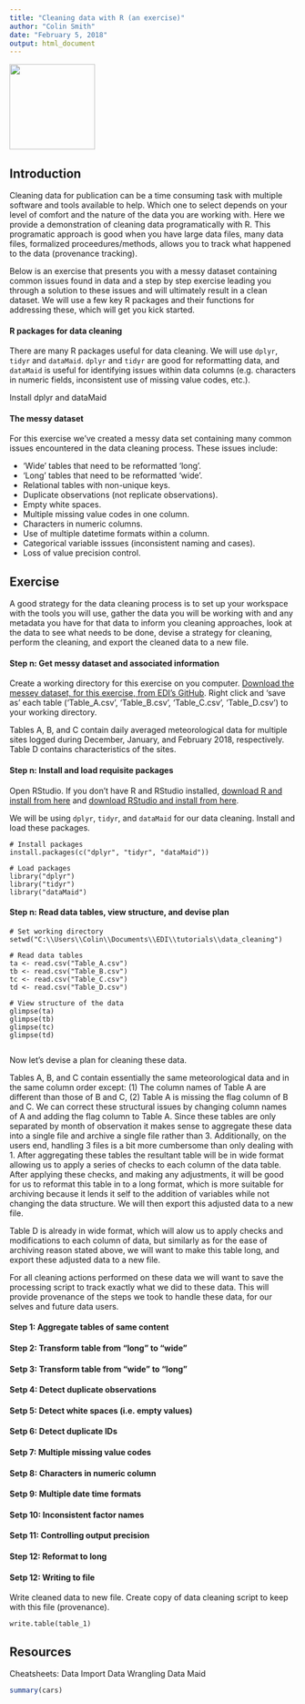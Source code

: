 ```yaml
---
title: "Cleaning data with R (an exercise)"
author: "Colin Smith"
date: "February 5, 2018"
output: html_document
---
```


<div align="left">
<img src="cropped-edi-logo-svg.png" width=150>
</div>


## Introduction

Cleaning data for publication can be a time consuming task with multiple software and tools available to help. Which one to select depends on your level of comfort and the nature of the data you are working with. Here we provide a demonstration of cleaning data programatically with R. This programatic approach is good when you have large data files, many data files, formalized proceedures/methods, allows you to track what happened to the data (provenance tracking).

Below is an exercise that presents you with a messy dataset containing common issues found in data and a step by step exercise leading you through a solution to these issues and will ultimately result in a clean dataset. We will use a few key R packages and their functions for addressing these, which will get you kick started.


#### R packages for data cleaning

There are many R packages useful for data cleaning. We will use `dplyr`, `tidyr` and `dataMaid`. `dplyr` and `tidyr` are good for reformatting data, and `dataMaid` is useful for identifying issues within data columns (e.g. characters in numeric fields, inconsistent use of missing value codes, etc.).

Install dplyr and dataMaid


#### The messy dataset

For this exercise we've created a messy data set containing many common issues encountered in the data cleaning process. These issues include:

* 'Wide' tables that need to be reformatted 'long'.
* 'Long' tables that need to be reformatted 'wide'.
* Relational tables with non-unique keys.
* Duplicate observations (not replicate observations).
* Empty white spaces.
* Multiple missing value codes in one column.
* Characters in numeric columns.
* Use of multiple datetime formats within a column.
* Categorical variable isssues (inconsistent naming and cases).
* Loss of value precision control.


## Exercise

A good strategy for the data cleaning process is to set up your workspace with the tools you will use, gather the data you will be working with and any metadata you have for that data to inform you cleaning approaches, look at the data to see what needs to be done, devise a strategy for cleaning, perform the cleaning, and export the cleaned data to a new file.

#### Step n: Get messy dataset and associated information

Create a working directory for this exercise on you computer. [Download the messey dataset, for this exercise, from EDI's GitHub](https://github.com/EDIorg/tutorials/tree/master/data_cleaning). Right click and 'save as' each table ('Table_A.csv', 'Table_B.csv', 'Table_C.csv', 'Table_D.csv') to your working directory.

Tables A, B, and C contain daily averaged meteorological data for multiple sites logged during December, January, and February 2018, respectively. Table D contains characteristics of the sites.

#### Step n: Install and load requisite packages

Open RStudio. If you don't have R and RStudio installed, [download R and install from here](https://cran.r-project.org/mirrors.html) and [download RStudio and install from here](https://www.rstudio.com/products/rstudio/download/).

We will be using `dplyr`, `tidyr`, and `dataMaid` for our data cleaning. Install and load these packages.

```
# Install packages
install.packages(c("dplyr", "tidyr", "dataMaid"))

# Load packages
library("dplyr")
library("tidyr")
library("dataMaid")

```

#### Step n: Read data tables, view structure, and devise plan


```
# Set working directory
setwd("C:\\Users\\Colin\\Documents\\EDI\\tutorials\\data_cleaning")

# Read data tables
ta <- read.csv("Table_A.csv")
tb <- read.csv("Table_B.csv")
tc <- read.csv("Table_C.csv")
td <- read.csv("Table_D.csv")

# View structure of the data
glimpse(ta)
glimpse(tb)
glimpse(tc)
glimpse(td)
                 
```

Now let's devise a plan for cleaning these data. 

Tables A, B, and C contain essentially the same meteorological data and in the same column order except: (1) The column names of Table A are different than those of B and C, (2) Table A is missing the flag column of B and C. We can correct these structural issues by changing column names of A and adding the flag column to Table A. Since these tables are only separated by month of observation it makes sense to aggregate these data into a single file and archive a single file rather than 3. Additionally, on the users end, handling 3 files is a bit more cumbersome than only dealing with 1. After aggregating these tables the resultant table will be in wide format allowing us to apply a series of checks to each column of the data table. After applying these checks, and making any adjustments, it will be good for us to reformat this table in to a long format, which is more suitable for archiving because it lends it self to the addition of variables while not changing the data structure. We will then export this adjusted data to a new file.

Table D is already in wide format, which will alow us to apply checks and modifications to each column of data, but similarly as for the ease of archiving reason stated above, we will want to make this table long, and export these adjusted data to a new file.

For all cleaning actions performed on these data we will want to save the processing script to track exactly what we did to these data. This will provide provenance of the steps we took to handle these data, for our selves and future data users.


#### Step 1: Aggregate tables of same content

#### Step 2: Transform table from "long" to "wide"

#### Setp 3: Transform table from "wide" to "long"

#### Setp 4: Detect duplicate observations

#### Setp 5: Detect white spaces (i.e. empty values)

#### Setp 6: Detect duplicate IDs

#### Setp 7: Multiple missing value codes

#### Setp 8: Characters in numeric column

#### Setp 9: Multiple date time formats

#### Setp 10: Inconsistent factor names 

#### Setp 11: Controlling output precision

#### Step 12: Reformat to long

#### Setp 12: Writing to file

Write cleaned data to new file.
Create copy of data cleaning script to keep with this file (provenance).

```
write.table(table_1)

```

## Resources

Cheatsheets:
Data Import
Data Wrangling
Data Maid

```r
summary(cars)
```

